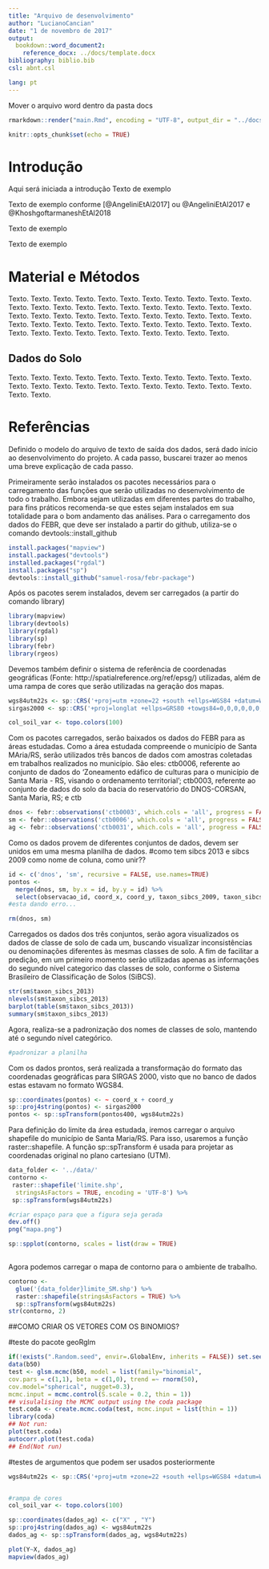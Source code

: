 ```yaml
---
title: "Arquivo de desenvolvimento"
author: "LucianoCancian"
date: "1 de novembro de 2017"
output:
  bookdown::word_document2:
    reference_docx: ../docs/template.docx
bibliography: biblio.bib
csl: abnt.csl

lang: pt
---
```


Mover o arquivo word dentro da pasta docs

```r
rmarkdown::render("main.Rmd", encoding = "UTF-8", output_dir = "../docs")
```

```r
knitr::opts_chunk$set(echo = TRUE)
```

# Introdução

Aqui será iniciada a introdução
Texto de exemplo

Texto de exemplo conforme [@AngeliniEtAl2017] ou @AngeliniEtAl2017 e @KhoshgoftarmaneshEtAl2018

Texto de exemplo

Texto de exemplo

# Material e Métodos

Texto. Texto. Texto. Texto. Texto. Texto.
Texto. Texto. Texto. Texto. Texto. Texto.
Texto. Texto. Texto. Texto. Texto. Texto.
Texto. Texto. Texto. Texto. Texto. Texto.
Texto. Texto. Texto. Texto. Texto. Texto.
Texto. Texto. Texto. Texto. Texto. Texto.
Texto. Texto. Texto. Texto. Texto. Texto.
Texto. Texto. Texto. Texto. Texto. Texto.
Texto. Texto. Texto. Texto. Texto. Texto.

## Dados do Solo

Texto. Texto. Texto. Texto. Texto. Texto.
Texto. Texto. Texto. Texto. Texto. Texto.
Texto. Texto. Texto. Texto. Texto. Texto.
Texto. Texto. Texto. Texto. Texto. Texto.

# Referências


Definido o modelo do arquivo de texto de saída dos dados, será dado início ao desenvolvimento do projeto. A cada passo, buscarei trazer ao menos uma breve explicação de cada passo.

Primeiramente serão instalados os pacotes necessários para o carregamento das funções que serão utilizadas no desenvolvimento de todo o trabalho. Embora sejam utilizadas em diferentes partes do trabalho, para fins práticos recomenda-se que estes sejam instalados em sua totalidade para o bom andamento das análises. Para o carregamento dos dados do FEBR, que deve ser instalado a partir do github, utiliza-se o comando devtools::install_github
```r
install.packages("mapview")
install.packages("devtools")
installed.packages("rgdal")
install.packages("sp")
devtools::install_github("samuel-rosa/febr-package")

```

Após os pacotes serem instalados, devem ser carregados (a partir do comando library)
```r
library(mapview)
library(devtools)
library(rgdal)
library(sp)
library(febr)
library(rgeos)
```
Devemos também definir o sistema de referência de coordenadas geográficas (Fonte: http://spatialreference.org/ref/epsg/) utilizadas, além de uma rampa de cores que serão utilizadas na geração dos mapas.
```r

wgs84utm22s <- sp::CRS('+proj=utm +zone=22 +south +ellps=WGS84 +datum=WGS84 +units=m +no_defs')
sirgas2000 <- sp::CRS('+proj=longlat +ellps=GRS80 +towgs84=0,0,0,0,0,0,0 +no_defs')

col_soil_var <- topo.colors(100)
```


Com os pacotes carregados, serão baixados os dados do FEBR para as áreas estudadas. Como a área estudada compreende o município de Santa MAria/RS, serão utilizados três bancos de dados com amostras coletadas em trabalhos realizados no município. São eles: ctb0006, referente ao conjunto de dados do 'Zoneamento edáfico de culturas para o município de Santa Maria - RS, visando o ordenamento territorial'; ctb0003, referente ao conjunto de dados do solo da bacia do reservatório do DNOS-CORSAN, Santa Maria, RS; e ctb

```r
dnos <- febr::observations('ctb0003', which.cols = 'all', progress = FALSE)
sm <- febr::observations('ctb0006', which.cols = 'all', progress = FALSE)
ag <- febr::observations('ctb0031', which.cols = 'all', progress = FALSE) #esta dando erro ao baixar os dados
```
Como os dados provem de diferentes conjuntos de dados, devem ser unidos em uma mesma planilha de dados.
#como tem sibcs 2013 e sibcs 2009 como nome de coluna, como unir??
```r
id <- c('dnos', 'sm', recursive = FALSE, use.names=TRUE)
pontos <- 
  merge(dnos, sm, by.x = id, by.y = id) %>% 
  select(observacao_id, coord_x, coord_y, taxon_sibcs_2009, taxon_sibcs_2013)
#esta dando erro...

rm(dnos, sm)
```


Carregados os dados dos três conjuntos, serão agora visualizados os dados de classe de solo de cada um, buscando visualizar inconsistências ou denominações diferentes às mesmas classes de solo. A fim de facilitar a predição, em um primeiro momento serão utilizadas apenas as informações do segundo nível categorico das classes de solo, conforme o Sistema Brasileiro de Classificação de Solos (SiBCS).

```r
str(sm$taxon_sibcs_2013)
nlevels(sm$taxon_sibcs_2013)
barplot(table(sm$taxon_sibcs_2013))
summary(sm$taxon_sibcs_2013)
```
Agora, realiza-se a padronização dos nomes de classes de solo, mantendo até o segundo nível categórico.
```r
#padronizar a planilha
```


Com os dados prontos, será realizada a transformação do formato das coordenadas geográficas para SIRGAS 2000, visto que no banco de dados estas estavam no formato WGS84.
```r
sp::coordinates(pontos) <- ~ coord_x + coord_y
sp::proj4string(pontos) <- sirgas2000
pontos <- sp::spTransform(pontos400, wgs84utm22s)
```
Para definição do limite da área estudada, iremos carregar o arquivo shapefile do município de Santa Maria/RS. Para isso, usaremos a função raster::shapefile. A função sp::spTransform é usada para projetar as coordenadas original no plano cartesiano (UTM).
```r
data_folder <- '../data/'
contorno <- 
 raster::shapefile('limite.shp',
  stringsAsFactors = TRUE, encoding = 'UTF-8') %>%
 sp::spTransform(wgs84utm22s)

#criar espaço para que a figura seja gerada
dev.off()
png("mapa.png")

sp::spplot(contorno, scales = list(draw = TRUE)
      
```
Agora podemos carregar o mapa de contorno para o ambiente de trabalho.
```r
contorno <- 
  glue('{data_folder}limite_SM.shp') %>% 
  raster::shapefile(stringsAsFactors = TRUE) %>% 
  sp::spTransform(wgs84utm22s)
str(contorno, 2)
```
##COMO CRIAR OS VETORES COM OS BINOMIOS?

#teste do pacote geoRglm
```r
if(!exists(".Random.seed", envir=.GlobalEnv, inherits = FALSE)) set.seed(1234)
data(b50)
test <- glsm.mcmc(b50, model = list(family="binomial",
cov.pars = c(1,1), beta = c(1,0), trend =~ rnorm(50),
cov.model="spherical", nugget=0.3),
mcmc.input = mcmc.control(S.scale = 0.2, thin = 1))
## visulalising the MCMC output using the coda package
test.coda <- create.mcmc.coda(test, mcmc.input = list(thin = 1))
library(coda)
## Not run:
plot(test.coda)
autocorr.plot(test.coda)
## End(Not run)
```

#testes de argumentos que podem ser usados posteriormente
```r
wgs84utm22s <- sp::CRS('+proj=utm +zone=22 +south +ellps=WGS84 +datum=WGS84 +units=m +no_defs') #cria o objeto


#rampa de cores
col_soil_var <- topo.colors(100)

sp::coordinates(dados_ag) <- c("X" , "Y")
sp::proj4string(dados_ag) <- wgs84utm22s 
dados_ag <- sp::spTransform(dados_ag, wgs84utm22s)

plot(Y~X, dados_ag)
mapview(dados_ag)
```
